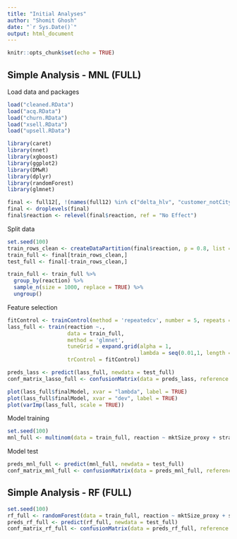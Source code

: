 ```yaml
---
title: "Initial Analyses"
author: "Shomit Ghosh"
date: "`r Sys.Date()`"
output: html_document
---
```


```r
knitr::opts_chunk$set(echo = TRUE)
```

## Simple Analysis - MNL (FULL)

Load data and packages

```r
load("cleaned.RData")
load("acq.RData")
load("churn.RData")
load("xsell.RData")
load("upsell.RData")

library(caret)
library(nnet)
library(xgboost)
library(ggplot2)
library(DMwR)
library(dplyr)
library(randomForest)
library(glmnet)

final <- full12[, !(names(full12) %in% c("delta_hlv", "customer_notCity", "customer_residential","customer_highRise","customer_urban_pop","customer_householdSize","customer_fiberAvail_duration", "BB_downloadSpeed_current", "BB_downloadSpeed_best", "CampaignName", "CampaignType", "StrategicGoal", "decision_date", "reward_date",""))]
final <- droplevels(final)
final$reaction <- relevel(final$reaction, ref = "No Effect")
```

Split data

```r
set.seed(100)
train_rows_clean <- createDataPartition(final$reaction, p = 0.8, list = FALSE)
train_full <- final[train_rows_clean,]
test_full <- final[-train_rows_clean,]

train_full <- train_full %>%
  group_by(reaction) %>%
  sample_n(size = 1000, replace = TRUE) %>%
  ungroup()
```

Feature selection

```r
fitControl <- trainControl(method = 'repeatedcv', number = 5, repeats = 3, verboseIter = TRUE)
lass_full <- train(reaction ~.,
                   data = train_full,
                   method = 'glmnet',
                   tuneGrid = expand.grid(alpha = 1,
                                          lambda = seq(0.01,1, length = 100)),
                   trControl = fitControl)

preds_lass <- predict(lass_full, newdata = test_full)
conf_matrix_lasso_full <- confusionMatrix(data = preds_lass, reference = test_full$reaction)

plot(lass_full$finalModel, xvar = "lambda", label = TRUE)
plot(lass_full$finalModel, xvar = "dev", label = TRUE)
plot(varImp(lass_full, scale = TRUE))

```

Model training

```r
set.seed(100)
mnl_full <- multinom(data = train_full, reaction ~ mktSize_proxy + strat_new + customer_presence)
```

Model test

```r
preds_mnl_full <- predict(mnl_full, newdata = test_full)
conf_matrix_mnl_full <- confusionMatrix(data = preds_mnl_full, reference = test_full$reaction)

```

## Simple Analysis - RF (FULL)

```r
set.seed(100)
rf_full <- randomForest(data = train_full, reaction ~ mktSize_proxy + strat_new + customer_presence, do.trace = TRUE)
preds_rf_full <- predict(rf_full, newdata = test_full)
conf_matrix_rf_full <- confusionMatrix(data = preds_rf_full, reference = test_full$reaction)
```
